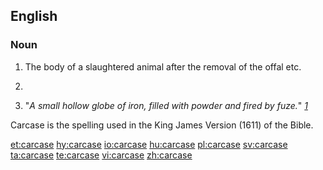 ==English==

===Noun===
{{en-noun}}
# The body of a slaughtered animal after the removal of the offal etc.
# {{context|British|lang=en}} {{alternative spelling of|carcass}}
# "''A small hollow globe of iron, filled with powder and fired by fuze.''" ''[http://books.google.com/books/reader?id=yFQ2AAAAMAAJ&printsec=frontcover&output=reader&pg=GBS.PA108]''

Carcase is the spelling used in the King James Version (1611) of the Bible.

[[et:carcase]]
[[hy:carcase]]
[[io:carcase]]
[[hu:carcase]]
[[pl:carcase]]
[[sv:carcase]]
[[ta:carcase]]
[[te:carcase]]
[[vi:carcase]]
[[zh:carcase]]